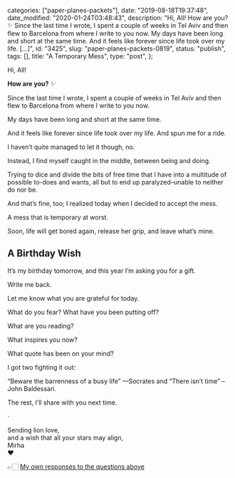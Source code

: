 
  categories: ["paper-planes-packets"],
  date: "2019-08-18T19:37:48",
  date_modified: "2020-01-24T03:48:43",
  description:
    "Hi, All! How are you? ✨ Since the last time I wrote, I spent a couple of weeks in Tel Aviv and then flew to Barcelona from where I write to you now. My days have been long and short at the same time. And it feels like forever since life took over my life. […]",
  id: "3425",
  slug: "paper-planes-packets-0819",
  status: "publish",
  tags: [],
  title: "A Temporary Mess",
  type: "post",
};


Hi, All!

**How are you?** ✨

Since the last time I wrote, I spent a couple of weeks in Tel Aviv and then flew to Barcelona from where I write to you now.

My days have been long and short at the same time.

And it feels like forever since life took over my life. And spun me for a ride.

I haven’t quite managed to let it though, no.

Instead, I find myself caught in the middle, between being and doing.

Trying to dice and divide the bits of free time that I have into a multitude of possible to-does and wants, all but to end up paralyzed–unable to neither do nor be.

And that’s fine, too; I realized today when I decided to accept the mess.

A mess that is temporary at worst.

Soon, life will get bored again, release her grip, and leave what’s mine.

## A Birthday Wish

It’s my birthday tomorrow, and this year I’m asking you for a gift.

Write me back.

Let me know what you are grateful for today.

What do you fear? What have you been putting off?

What are you reading?

What inspires you now?

What quote has been on your mind?

I got two fighting it out:

“Beware the barrenness of a busy life” —Socrates and “There isn’t time” –John Baldessari.

The rest, I’ll share with you next time.

·

Sending lion love,\
and a wish that all your stars may align,\
Mirha\
❤️

👉🏻 [My own responses to the questions above](/letters/paper-planes-packets-1019/#birthday-reflections)
